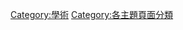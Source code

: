 {{Commonscat|Academic disciplines}}

[[Category:學術|Category:學術]]
[[Category:各主題頁面分類|Category:各主題頁面分類]]